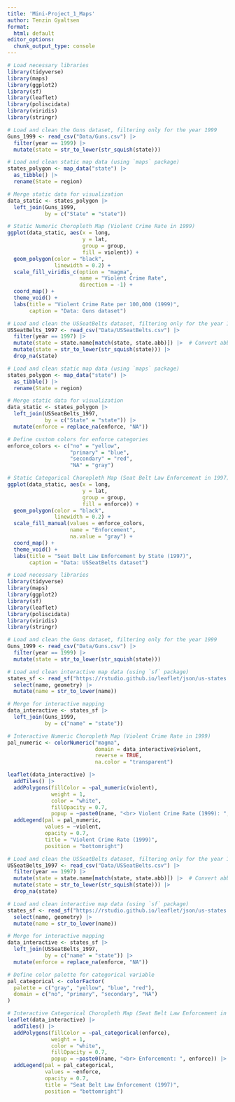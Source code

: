 ```yaml
---
title: 'Mini-Project_1_Maps'
author: Tenzin Gyaltsen
format:
  html: default
editor_options: 
  chunk_output_type: console
---
```


```r
# Load necessary libraries
library(tidyverse)
library(maps)
library(ggplot2)
library(sf)
library(leaflet)
library(poliscidata)
library(viridis)
library(stringr)

# Load and clean the Guns dataset, filtering only for the year 1999
Guns_1999 <- read_csv("Data/Guns.csv") |> 
  filter(year == 1999) |> 
  mutate(state = str_to_lower(str_squish(state)))

# Load and clean static map data (using `maps` package)
states_polygon <- map_data("state") |> 
  as_tibble() |> 
  rename(State = region)

# Merge static data for visualization
data_static <- states_polygon |> 
  left_join(Guns_1999, 
            by = c("State" = "state"))

# Static Numeric Choropleth Map (Violent Crime Rate in 1999)
ggplot(data_static, aes(x = long, 
                        y = lat, 
                        group = group, 
                        fill = violent)) +
  geom_polygon(color = "black", 
               linewidth = 0.2) +
  scale_fill_viridis_c(option = "magma", 
                       name = "Violent Crime Rate", 
                       direction = -1) +
  coord_map() + 
  theme_void() +
  labs(title = "Violent Crime Rate per 100,000 (1999)",
       caption = "Data: Guns dataset")

# Load and clean the USSeatBelts dataset, filtering only for the year 1997
USSeatBelts_1997 <- read_csv("Data/USSeatBelts.csv") |> 
  filter(year == 1997) |> 
  mutate(state = state.name[match(state, state.abb)]) |>  # Convert abbreviations to full names
  mutate(state = str_to_lower(str_squish(state))) |>  
  drop_na(state)

# Load and clean static map data (using `maps` package)
states_polygon <- map_data("state") |> 
  as_tibble() |> 
  rename(State = region)

# Merge static data for visualization
data_static <- states_polygon |> 
  left_join(USSeatBelts_1997, 
            by = c("State" = "state")) |> 
  mutate(enforce = replace_na(enforce, "NA")) 

# Define custom colors for enforce categories
enforce_colors <- c("no" = "yellow", 
                    "primary" = "blue", 
                    "secondary" = "red", 
                    "NA" = "gray")

# Static Categorical Choropleth Map (Seat Belt Law Enforcement in 1997)
ggplot(data_static, aes(x = long, 
                        y = lat, 
                        group = group, 
                        fill = enforce)) +
  geom_polygon(color = "black", 
               linewidth = 0.2) +
  scale_fill_manual(values = enforce_colors, 
                    name = "Enforcement", 
                    na.value = "gray") +
  coord_map() + 
  theme_void() +
  labs(title = "Seat Belt Law Enforcement by State (1997)",
       caption = "Data: USSeatBelts dataset")
```


```r
# Load necessary libraries
library(tidyverse)
library(maps)
library(ggplot2)
library(sf)
library(leaflet)
library(poliscidata)
library(viridis)
library(stringr)

# Load and clean the Guns dataset, filtering only for the year 1999
Guns_1999 <- read_csv("Data/Guns.csv") |> 
  filter(year == 1999) |> 
  mutate(state = str_to_lower(str_squish(state)))

# Load and clean interactive map data (using `sf` package)
states_sf <- read_sf("https://rstudio.github.io/leaflet/json/us-states.geojson") |> 
  select(name, geometry) |> 
  mutate(name = str_to_lower(name))

# Merge for interactive mapping
data_interactive <- states_sf |> 
  left_join(Guns_1999, 
            by = c("name" = "state"))

# Interactive Numeric Choropleth Map (Violent Crime Rate in 1999)
pal_numeric <- colorNumeric("magma", 
                            domain = data_interactive$violent, 
                            reverse = TRUE, 
                            na.color = "transparent")

leaflet(data_interactive) |> 
  addTiles() |> 
  addPolygons(fillColor = ~pal_numeric(violent),
              weight = 1, 
              color = "white",
              fillOpacity = 0.7,
              popup = ~paste0(name, "<br> Violent Crime Rate (1999): ", violent)) |>
  addLegend(pal = pal_numeric, 
            values = ~violent, 
            opacity = 0.7, 
            title = "Violent Crime Rate (1999)", 
            position = "bottomright")

# Load and clean the USSeatBelts dataset, filtering only for the year 1997
USSeatBelts_1997 <- read_csv("Data/USSeatBelts.csv") |> 
  filter(year == 1997) |> 
  mutate(state = state.name[match(state, state.abb)]) |>  # Convert abbreviations to full names
  mutate(state = str_to_lower(str_squish(state))) |>  
  drop_na(state)

# Load and clean interactive map data (using `sf` package)
states_sf <- read_sf("https://rstudio.github.io/leaflet/json/us-states.geojson") |> 
  select(name, geometry) |> 
  mutate(name = str_to_lower(name))

# Merge for interactive mapping
data_interactive <- states_sf |> 
  left_join(USSeatBelts_1997, 
            by = c("name" = "state")) |> 
  mutate(enforce = replace_na(enforce, "NA"))  

# Define color palette for categorical variable
pal_categorical <- colorFactor(
  palette = c("gray", "yellow", "blue", "red"),  
  domain = c("no", "primary", "secondary", "NA")
)

# Interactive Categorical Choropleth Map (Seat Belt Law Enforcement in 1997)
leaflet(data_interactive) |> 
  addTiles() |> 
  addPolygons(fillColor = ~pal_categorical(enforce),
              weight = 1, 
              color = "white",
              fillOpacity = 0.7,
              popup = ~paste0(name, "<br> Enforcement: ", enforce)) |>
  addLegend(pal = pal_categorical, 
            values = ~enforce, 
            opacity = 0.7, 
            title = "Seat Belt Law Enforcement (1997)", 
            position = "bottomright")
```
